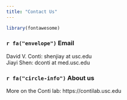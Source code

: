 ```yaml
---
title: "Contact Us"
---
```

```r
library(fontawesome)
```

### `r fa("envelope")` Email 
David V. Conti: shenjiay at usc.edu  
Jiayi Shen: dconti at med.usc.edu


### `r fa("circle-info")` About us
More on the Conti lab: https://contilab.usc.edu 
 
